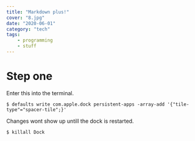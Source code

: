 ```yaml
---
title: "Markdown plus!"
cover: "8.jpg"
date: "2020-06-01"
category: "tech"
tags:
    - programming
    - stuff
---
```


# Step one

Enter this into the terminal.
```terminal
$ defaults write com.apple.dock persistent-apps -array-add '{"tile-type"="spacer-tile";}'
```

Changes wont show up untill the dock is restarted.
```terminal
$ killall Dock
```

<Ad />
